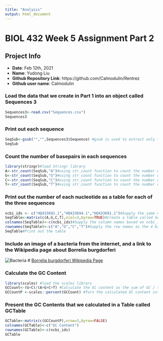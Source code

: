 ```yaml
---
title: "Analysis"
output: html_document
---
```

# BIOL 432 Week 5 Assignment Part 2
## Project Info
  + **Date**: Feb 12th, 2021  
  + **Name**: Yudong Liu
  + **Github Repository Link**: https://github.com/Calmodulin/Rentrez
  + **Github user name**: Calmodulin  
  
### Load the data that we create in Part 1 into an object called Sequences 3
```r
Sequences3<-read.csv("Sequences.csv")
Sequences3
```
### Print out each sequence 
```r
SeqSub<-gsub("","",Sequences3$Sequence) #gsub is used to extract only the nucleotide basepairs from our Sequneces 3 dataframe 
SeqSub
```
### Count the number of basepairs in each sequences 
```r
library(stringr)#load Stringr library
A<-str_count(SeqSub,"A")#using str_count function to count the number of "A" in SeqSub data 
G<-str_count(SeqSub,"G")#using str_count function to count the number of "G" in SeqSub data 
C<-str_count(SeqSub,"C")#using str_count function to count the number of "C" in SeqSub data 
T<-str_count(SeqSub,"T")#using str_count function to count the number of "T" in SeqSub data 
```

### Print out the number of each nucleotide as a table for each of the three sequences
```r
ncbi_ids <- c("HQ433692.1","HQ433694.1","HQ433691.1")#Supply the same ncbi_id from Part 1 as the column names 
SeqTable<-matrix(c(A,G,C,T),ncol=3,byrow=TRUE)#Create a table called SeqTable, with the calculated A,G,C,T contents from the previous sectio. Make it with 3 columns as we have 3 sequences.
colnames(SeqTable)<-c(ncbi_ids)#Supply the column names based on ncbi_ids
rownames(SeqTable)<-c("A","G","C","T")#Supply the row names as the 4 base pairs (AGCT)
SeqTable#Print out the table 
```
### Include an image of a bacteria from the internet, and a link to the Wikipedia page about Borrelia burgdorferi
![Bacteria](https://www.illinoisscience.org/wp-content/uploads/2018/06/bacteria_PNG41.png)
# [Borrelia burgdorferi Wikipedia Page](https://en.wikipedia.org/wiki/Borrelia_burgdorferi)

### Calculate the GC Content
```r
library(scales) #load the scales library 
GCCount<-(G+C)/(A+G+C+T) #Calculate the GC content as the sum of GC / sum of AGCT
GCCountP <-scales::percent(GCCount) #Turn the calculated GC content into a percentage scale 
```
### Present the GC Contents that we calculated in a Table called GCTable 
```r
GCTable<-matrix(c(GCCountP),nrow=3,byrow=FALSE)
colnames(GCTable)<-c("GC Content")
rownames(GCTable)<-c(ncbi_ids)
GCTable
```
